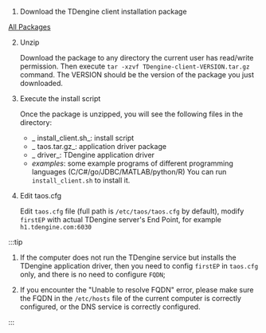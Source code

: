
1.  Download the TDengine client installation package
  
  <PkgList type={1} sys="Linux" />

   [All Packages](https://www.taosdata.com/en/all-downloads/)

2. Unzip

   Download the package to any directory the current user has read/write permission. Then execute `tar -xzvf TDengine-client-VERSION.tar.gz` command.
   The VERSION should be the version of the package you just downloaded.

3. Execute the install script

   Once the package is unzipped, you will see the following files in the directory:
   - _ install_client.sh_: install script
   - _ taos.tar.gz_: application driver package
   - _ driver_: TDengine application driver
   - _examples_: some example programs of different programming languages (C/C#/go/JDBC/MATLAB/python/R)
   You can run `install_client.sh`  to install it.
4. Edit taos.cfg

   Edit `taos.cfg` file (full path is `/etc/taos/taos.cfg` by default), modify `firstEP` with actual TDengine server's End Point, for example `h1.tdengine.com:6030`

:::tip

1. If the computer does not run the TDengine service but installs the TDengine application driver, then you need to config `firstEP` in  `taos.cfg` only, and there is no need to configure `FQDN`;

2. If you encounter the "Unable to resolve FQDN" error, please make sure the FQDN in the `/etc/hosts` file of the current computer is correctly configured, or the DNS service is correctly configured.

:::
